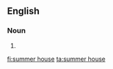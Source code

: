 ==English==
===Noun===
{{en-noun|head=[[summer]] [[house]]}}

# {{alternative spelling of|summerhouse}}

[[fi:summer house]]
[[ta:summer house]]